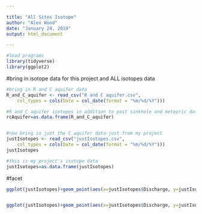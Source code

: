 ```yaml
---

title: "All Sites Isotope"
author: "Alex Wood"
date: "January 24, 2019"
output: html_document

---
```



```r
#load programs
library(tidyverse)
library(ggplot2)

```

#bring in isotope data for this project and ALL isotopes data
```r
#bring in R and C aquifer data
R_and_C_aquifer <- read_csv("R and C aquifer.csv", 
    col_types = cols(Date = col_date(format = "%m/%d/%Y")))

#R and C aquifer isotopes in addition to past sinkhole and meteoric data
rcAquifer=as.data.frame(R_and_C_aquifer)


#now bring in just the C aquifer data-just from my project
justIsotopes <- read_csv("justIsotopes.csv", 
    col_types = cols(Date = col_date(format = "%m/%d/%Y")))
justIsotopes

#this is my project's isotope data
justIsotopes=as.data.frame(justIsotopes)

```


#facet
```r
ggplot(justIsotopes)+geom_point(aes(x=justIsotopes$Discharge, y=justIsotopes$D_EX, color=Season, fill=season))+scale_x_log10()+ylim(20,5)


ggplot(justIsotopes)+geom_point(aes(x=justIsotopes$Discharge, y=justIsotopes$O18, color=Season))+scale_x_log10()+ylim(-12,-15)

```



